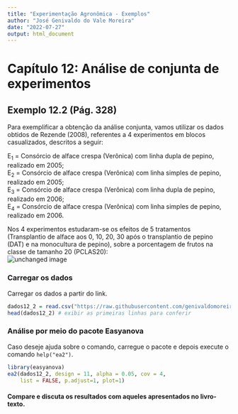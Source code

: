```yaml
---
title: "Experimentação Agronômica - Exemplos"
author: "José Genivaldo do Vale Moreira"
date: "2022-07-27"
output: html_document
---
```



# Capítulo 12: Análise de conjunta de experimentos  
  
## Exemplo 12.2 (Pág. 328)  
Para exemplificar a obtenção da análise conjunta, vamos utilizar os dados obtidos de Rezende (2008), referentes a 4 experimentos em blocos casualizados, descritos a seguir:  

E~1~ = Consórcio de alface crespa (Verônica) com linha dupla de pepino, realizado em 2005;  
E~2~ = Consórcio de alface crespa (Verônica) com linha simples de pepino, realizado em 2005;  
E~3~ = Consórcio de alface crespa (Verônica) com linha dupla de pepino, realizado em 2006;  
E~4~ = Consórcio de alface crespa (Verônica) com linha simples de pepino, realizado em 2006.  
  
Nos 4 experimentos estudaram-se os efeitos de 5 tratamentos (Transplantio de alface aos 0, 10, 20, 30 após o transplantio de pepino (DAT) e na monocultura de pepino), sobre a porcentagem de frutos na classe de tamanho 20 (PCLAS20):  
![unchanged image](Figuras/exemplo12_2.jpg)  

### Carregar os dados  


Carregar os dados a partir do link.
```r
dados12_2 = read.csv("https://raw.githubusercontent.com/genivaldomoreira/Analise_experimentos_agronomicos/main/Dados/exemplo12_2.csv", header = TRUE, sep = ";", dec = ".")
head(dados12_2) # exibir as primeiras linhas para conferir
```
  

### Análise por meio do pacote **Easyanova**

Caso deseje ajuda sobre o comando, carregue o pacote e depois execute o comando `help("ea2")`. 

```r
library(easyanova)
ea2(dados12_2, design = 11, alpha = 0.05, cov = 4, 
    list = FALSE, p.adjust=1, plot=1)
```

#### Compare e discuta os resultados com aqueles apresentados no livro-texto.
